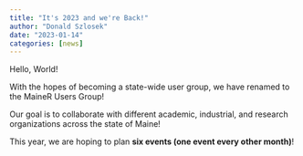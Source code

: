 ---
title: "It's 2023 and we're Back!"
author: "Donald Szlosek"
date: "2023-01-14"
categories: [news]
---

Hello, World!

With the hopes of becoming a state-wide user group, we have renamed to the MaineR Users Group!

Our goal is to collaborate with different academic, industrial, and research organizations across the state of Maine! 

This year, we are hoping to plan **six events (one event every other month)**!


